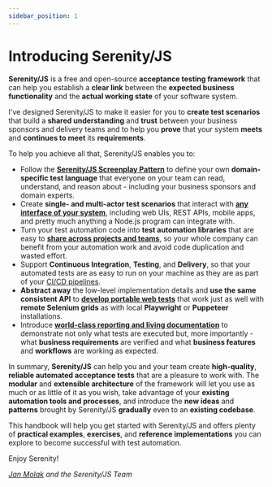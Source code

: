 ```yaml
---
sidebar_position: 1
---
```


# Introducing Serenity/JS

**Serenity/JS** is a free and open-source **acceptance testing framework** that can help you establish a **clear link** between
the **expected business functionality** and the **actual working state** of your software system.

I've designed Serenity/JS to make it easier for you to **create test scenarios** that build a **shared understanding** and **trust** between your business sponsors and delivery teams
and to help you **prove** that your system **meets** and **continues to meet** its **requirements**.

To help you achieve all that, Serenity/JS enables you to:
- Follow the [**Serenity/JS Screenplay Pattern**](/handbook/design/screenplay-pattern) to define your own **domain-specific test language**
  that everyone on your team can read, understand, and reason about - including your business sponsors and domain experts.
- Create **single- and multi-actor test scenarios** that interact with [**any interface of your system**](/handbook/design/modular-architecture),
  including web UIs, REST APIs, mobile apps, and pretty much anything a Node.js program can integrate with.
- Turn your test automation code into **test automation libraries** that are easy to [**share across projects and teams**](/handbook/design/portable-test-code),
  so your whole company can benefit from your automation work and avoid code duplication and wasted effort.
- Support **Continuous Integration**, **Testing**, and **Delivery**, so that your automated tests are as easy to run on your machine as they are as part of your [CI/CD pipelines](/handbook/integration/).
- **Abstract away** the low-level implementation details and **use the same consistent API** to [**develop portable web tests**](/handbook/web-testing/) that work just as well with **remote Selenium grids** as with local **Playwright** or **Puppeteer** installations.
- Introduce [**world-class reporting and living documentation**](/handbook/reporting/) to demonstrate not only what tests are executed
  but, more importantly - what **business requirements** are verified and what **business features** and **workflows** are working as expected.

In summary, **Serenity/JS** can help you and your team create **high-quality**, **reliable automated acceptance tests** that are a pleasure to work with.
The **modular** and **extensible architecture** of the framework will let you use as much or as little of it as you wish, take advantage of your
**existing automation tools and processes**, and introduce the **new ideas** and **patterns** brought by Serenity/JS **gradually** even to an **existing codebase**.

This handbook will help you get started with Serenity/JS and offers plenty of **practical examples**, **exercises**, and **reference implementations** you can explore
to become successful with test automation.

Enjoy Serenity!

_[Jan Molak](https://linkedin.com/in/janmolak) and the Serenity/JS Team_
